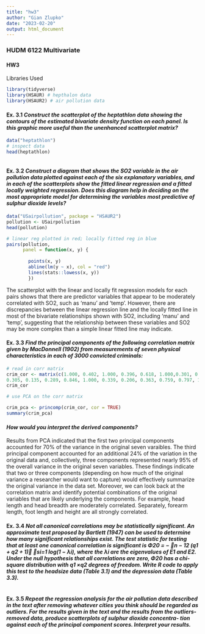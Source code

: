 ```yaml
---
title: "hw3"
author: "Gian Zlupko"
date: "2023-02-20"
output: html_document
---
```


### HUDM 6122 Multivariate  
#### HW3 


Libraries Used
```r
library(tidyverse)
library(HSAUR) # hepthalon data 
library(HSAUR2) # air pollution data 

```




#### Ex. 3.1 *Construct the scatterplot of the heptathlon data showing the contours of the estimated bivariate density function on each panel. Is this graphic more useful than the unenhanced scatterplot matrix?*

```r
data("heptathlon") 
# inspect data 
head(heptathlon) 

```


```r

```






#### Ex. 3.2 *Construct a diagram that shows the SO2 variable in the air pollution data plotted against each of the six explanatory variables, and in each of the scatterplots show the fitted linear regression and a fitted locally weighted regression. Does this diagram help in deciding on the most appropriate model for determining the variables most predictive of sulphur dioxide levels?*

```r

data("USairpollution", package = "HSAUR2")
pollution <- USairpollution
head(pollution) 

# linear reg plotted in red; locally fitted reg in blue
pairs(pollution, 
      panel = function(x, y) { 
        
        points(x, y)
        abline(lm(y ~ x), col = "red")
        lines(stats::lowess(x, y))
        })

```

The scatterplot with the linear and locally fit regression models for each pairs shows that there are predictor variables that appear to be moderately correlated with SO2, such as 'manu' and 'temp'. However, there are discrepancies between the linear regression line and the locally fitted line in most of the bivariate relationships shown with SO2, including 'manu' and 'temp', suggesting that the relationship between these variables and SO2 may be more complex than a simple linear fitted line may indicate.



#### Ex. 3.3 *Find the principal components of the following correlation matrix given by MacDonnell (1902) from measurements of seven physical characteristics in each of 3000 convicted criminals:*
```r

# read in corr matrix 
crim_cor <- matrix(c(1.000, 0.402, 1.000, 0.396, 0.618, 1.000,0.301, 0.150, 0.321, 1.000, 
0.305, 0.135, 0.289, 0.846, 1.000, 0.339, 0.206, 0.363, 0.759, 0.797, 1.000, 0.340, 0.183, 0.345, 0.661, 0.800, 0.736, 1.000), nrow = 7 , ncol = 7)
crim_cor 

# use PCA on the corr matrix 

crim_pca <- princomp(crim_cor, cor = TRUE)
summary(crim_pca) 

```


#### *How would you interpret the derived components?*

Results from PCA indicated that the first two principal components accounted for 70% of the variance in the original seven varaibles. The third principal component accounted for an additional 24% of the variation in the original data and, collectively, three components represented nearly 95% of the overall variance in the original seven variables. These findings indicate that two or three components (depending on how much of the original variance a researcher would want to capture) would effectively summarize the original variance in the data set. Moreover, we can look back at the correlation matrix and identify potential combinations of the original variables that are likely underlying the components. For example, head length and head breadth are moderately correlated. Separately, forearm length, foot length and height are all strongly correlated.



#### Ex. 3.4 *Not all canonical correlations may be statistically significant. An approximate test proposed by Bartlett (1947) can be used to determine how many significant relationships exist. The test statistic for testing that at least one canonical correlation is significant is Φ20 = − 􏰃n − 12 (q1 + q2 + 1)􏰄 􏰐si=1 log(1 − λi), where the λi are the eigenvalues of E1 and E2. Under the null hypothesis that all correlations are zero, Φ20 has a chi-square distribution with q1 ×q2 degrees of freedom. Write R code to apply this test to the headsize data (Table 3.1) and the depression data (Table 3.3).*



```r

```















#### Ex. 3.5 *Repeat the regression analysis for the air pollution data described in the text after removing whatever cities you think should be regarded as outliers. For the results given in the text and the results from the outliers-removed data, produce scatterplots of sulphur dioxide concentra- tion against each of the principal component scores. Interpret your results.*

```r

```































